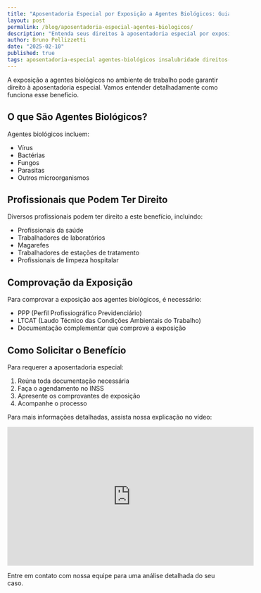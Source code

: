 ```yaml
---
title: "Aposentadoria Especial por Exposição a Agentes Biológicos: Guia Completo"
layout: post
permalink: /blog/aposentadoria-especial-agentes-biologicos/
description: "Entenda seus direitos à aposentadoria especial por exposição a agentes biológicos no ambiente de trabalho"
author: Bruno Pellizzetti
date: "2025-02-10"
published: true
tags: aposentadoria-especial agentes-biológicos insalubridade direitos-trabalhistas
---
```



A exposição a agentes biológicos no ambiente de trabalho pode garantir direito à aposentadoria especial. Vamos entender detalhadamente como funciona esse benefício.

## O que São Agentes Biológicos?

Agentes biológicos incluem:
- Vírus
- Bactérias
- Fungos
- Parasitas
- Outros microorganismos

## Profissionais que Podem Ter Direito

Diversos profissionais podem ter direito a este benefício, incluindo:
- Profissionais da saúde
- Trabalhadores de laboratórios
- Magarefes
- Trabalhadores de estações de tratamento
- Profissionais de limpeza hospitalar

## Comprovação da Exposição

Para comprovar a exposição aos agentes biológicos, é necessário:
- PPP (Perfil Profissiográfico Previdenciário)
- LTCAT (Laudo Técnico das Condições Ambientais do Trabalho)
- Documentação complementar que comprove a exposição

## Como Solicitar o Benefício

Para requerer a aposentadoria especial:
1. Reúna toda documentação necessária
2. Faça o agendamento no INSS
3. Apresente os comprovantes de exposição
4. Acompanhe o processo

Para mais informações detalhadas, assista nossa explicação no vídeo:

<iframe width="560" height="315" src="https://www.youtube.com/embed/5R6-uOPTFnY" title="Aposentadoria Especial e Agentes Biológicos" frameborder="0" allow="accelerometer; autoplay; clipboard-write; encrypted-media; gyroscope; picture-in-picture" allowfullscreen></iframe>

Entre em contato com nossa equipe para uma análise detalhada do seu caso.
